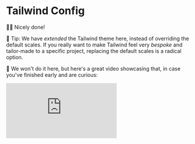 # Tailwind Config

<EpicVideo url="https://www.epicweb.dev/workshops/pixel-perfect-figma-to-tailwind/project-setup/tailwind-theme-customization-and-configuration/solution" />

👨‍💼 Nicely done!

🦉 Tip: We have _extended_ the Tailwind theme here, instead of overriding the default scales. If you really want to make Tailwind feel very _bespoke_ and tailor-made to a specific project, replacing the default scales is a radical option.

🦉 We won't do it here, but here's a great video showcasing that, in case you've finished early and are curious:

<iframe
	className="mt-80 aspect-video w-full"
	src="https://www.youtube.com/embed/cZc4Jn5nK3k?si=zgh_pL-NF3xoXWtJ"
	title="YouTube video player"
	frameborder="0"
	allow="accelerometer; autoplay; clipboard-write; encrypted-media; gyroscope; picture-in-picture; web-share"
	allowfullscreen
></iframe>
